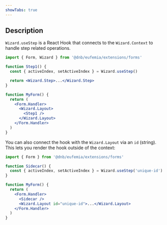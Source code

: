 ```yaml
---
showTabs: true
---
```


## Description

`Wizard.useStep` is a React Hook that connects to the `Wizard.Context` to handle step related operations.

```jsx
import { Form, Wizard } from '@dnb/eufemia/extensions/forms'

function Step1() {
  const { activeIndex, setActiveIndex } = Wizard.useStep()

  return <Wizard.Step>...</Wizard.Step>
}

function MyForm() {
  return (
    <Form.Handler>
      <Wizard.Layout>
        <Step1 />
      </Wizard.Layout>
    </Form.Handler>
  )
}
```

You can also connect the hook with the `Wizard.Layout` via an `id` (string). This lets you render the hook outside of the context:

```jsx
import { Form } from '@dnb/eufemia/extensions/forms'

function Sidecar() {
  const { activeIndex, setActiveIndex } = Wizard.useStep('unique-id')
}

function MyForm() {
  return (
    <Form.Handler>
      <Sidecar />
      <Wizard.Layout id="unique-id">...</Wizard.Layout>
    </Form.Handler>
  )
}
```
